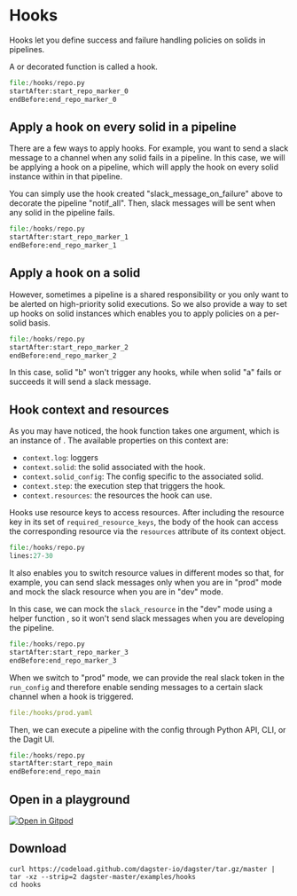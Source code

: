 
# Hooks

<ExampleReferenceLink filePath="examples/hooks" />

Hooks let you define success and failure handling policies on solids in pipelines.

A <PyObject module="dagster" object="success_hook" displayText="@success_hook" /> or <PyObject module="dagster" object="failure_hook" displayText="@failure_hook" /> decorated function is called a hook.

```python literalinclude caption=repo.py showLines startLine=21 emphasize-lines=1,7
file:/hooks/repo.py
startAfter:start_repo_marker_0
endBefore:end_repo_marker_0
```

## Apply a hook on every solid in a pipeline

There are a few ways to apply hooks. For example, you want to send a slack message to a channel when any solid fails in a pipeline. In this case, we will be applying a hook on a pipeline, which will apply the hook on every solid instance within in that pipeline.

You can simply use the hook created "slack_message_on_failure" above to decorate the pipeline "notif_all". Then, slack messages will be sent when any solid in the pipeline fails.

```python literalinclude caption=repo.py showLines startLine=61 emphasize-lines=1
file:/hooks/repo.py
startAfter:start_repo_marker_1
endBefore:end_repo_marker_1
```

## Apply a hook on a solid

However, sometimes a pipeline is a shared responsibility or you only want to be alerted on high-priority solid executions. So we also provide a way to set up hooks on solid instances which enables you to apply policies on a per-solid basis.

```python literalinclude caption=repo.py showLines startLine=72 emphasize-lines=4
file:/hooks/repo.py
startAfter:start_repo_marker_2
endBefore:end_repo_marker_2
```

In this case, solid "b" won't trigger any hooks, while when solid "a" fails or succeeds it will send a slack message.

## Hook context and resources

As you may have noticed, the hook function takes one argument, which is an instance of <PyObject module="dagster" object="HookContext" />. The available properties on this context are:

- `context.log`: loggers
- `context.solid`: the solid associated with the hook.
- `context.solid_config`: The config specific to the associated solid.
- `context.step`: the execution step that triggers the hook.
- `context.resources`: the resources the hook can use.

Hooks use resource keys to access resources. After including the resource key in its set of `required_resource_keys`, the body of the hook can access the corresponding resource via the `resources` attribute of its context object.

```python literalinclude caption=repo.py showLines startLine=27 emphasize-lines=1,4
file:/hooks/repo.py
lines:27-30
```

It also enables you to switch resource values in different modes so that, for example, you can send slack messages only when you are in "prod" mode and mock the slack resource when you are in "dev" mode.

In this case, we can mock the `slack_resource` in the "dev" mode using a helper function <PyObject module="dagster" object="ResourceDefinition" displayText="ResourceDefinition.hardcoded_resource()"/>, so it won't send slack messages when you are developing the pipeline.

```python literalinclude caption=repo.py showLines startLine=42 emphasize-lines=5-6
file:/hooks/repo.py
startAfter:start_repo_marker_3
endBefore:end_repo_marker_3
```

When we switch to "prod" mode, we can provide the real slack token in the `run_config` and therefore enable sending messages to a certain slack channel when a hook is triggered.

```yaml literalinclude caption=prod.yaml emphasize-lines=4
file:/hooks/prod.yaml
```

Then, we can execute a pipeline with the config through Python API, CLI, or the Dagit UI.

```python literalinclude caption=repo.py showLines startLine=90 emphasize-lines=3
file:/hooks/repo.py
startAfter:start_repo_main
endBefore:end_repo_main
```

## Open in a playground

[![Open in Gitpod](https://gitpod.io/button/open-in-gitpod.svg)](https://gitpod.io/#EXAMPLE=hooks/https://github.com/dagster-io/dagster)

## Download

```
curl https://codeload.github.com/dagster-io/dagster/tar.gz/master | tar -xz --strip=2 dagster-master/examples/hooks
cd hooks
```
